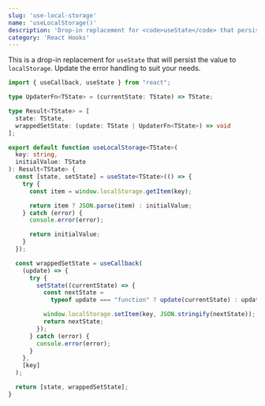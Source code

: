 ```yaml
---
slug: 'use-local-storage'
name: 'useLocalStorage()'
description: 'Drop-in replacement for <code>useState</code> that persists state to <code>localStorage</code>'
category: 'React Hooks'
---
```


This is a drop-in replacement for `useState` that will persist the value to `localStorage`. Update the error handling to suit your needs.

```typescript
import { useCallback, useState } from "react";

type UpdaterFn<TState> = (currentState: TState) => TState;

type Result<TState> = [
  state: TState,
  wrappedSetState: (update: TState | UpdaterFn<TState>) => void
];

export default function useLocalStorage<TState>(
  key: string,
  initialValue: TState
): Result<TState> {
  const [state, setState] = useState<TState>(() => {
    try {
      const item = window.localStorage.getItem(key);

      return item ? JSON.parse(item) : initialValue;
    } catch (error) {
      console.error(error);

      return initialValue;
    }
  });

  const wrappedSetState = useCallback(
    (update) => {
      try {
        setState((currentState) => {
          const nextState =
            typeof update === "function" ? update(currentState) : update;

          window.localStorage.setItem(key, JSON.stringify(nextState));
          return nextState;
        });
      } catch (error) {
        console.error(error);
      }
    },
    [key]
  );

  return [state, wrappedSetState];
}
```
